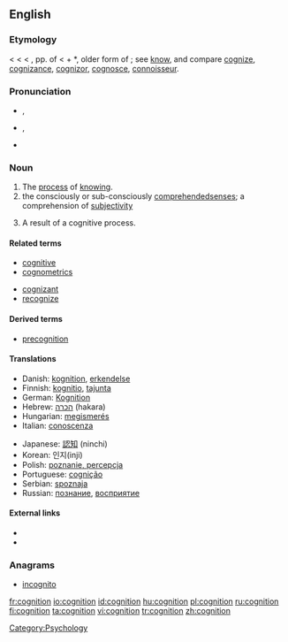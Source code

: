 ==English==

===Etymology===
< {{etyl|enm}} {{term|cognicion}} < {{etyl|la}} {{term|cognitio||knowledge, perception, a judicial examination, trial}} < {{term|cognitus}}, pp. of {{term|cognoscere||to know}} < {{term|co-||together}} + *{{term||gnoscere}}, older form of {{term|noscere||to know}}; see [[know]], and compare [[cognize]], [[cognizance]], [[cognizor]], [[cognosce]], [[connoisseur]].

===Pronunciation===
* {{a|RP}} {{IPA|/kɒgˈnɪʃən/}}, {{SAMPA|/kQg"nIS@n/}}
* {{a|US}} {{IPA|/kɑgˈnɪʃən/}}, {{SAMPA|/kAg"nIs@n/}}
* {{hyphenation|cog|ni|tion}}

===Noun===
{{wikipedia}}
{{en-noun|s|-}}

# The [[process]] of [[know]]ing.
# the consciously or sub-consciously [[comprehended]][[ senses]]; a comprehension of [[subjectivity]]
# {{countable}} A result of a cognitive process.

====Related terms====
{{rel-top|terms related to ''cognition''}}
* [[cognitive]]
* [[cognometrics]]
{{rel-mid}}
* [[cognizant]]
* [[recognize]]
{{rel-bottom}}

====Derived terms====
* [[precognition]]

====Translations====
{{trans-top|process of knowing}}
* Danish: [[kognition]], [[erkendelse]]
* Finnish: [[kognitio]], [[tajunta]]
* German: [[Kognition]] {{f}}
* Hebrew: [[הכרה]] (hakara) {{f}}
* Hungarian: [[megismerés]]
* Italian: [[conoscenza]] {{m}}
{{trans-mid}}
* Japanese: [[認知]] (ninchi)
* Korean: 인지(inji)
* Polish: [[poznanie, percepcja]] {{n}}
* Portuguese: [[cognição]]
* Serbian: [[spoznaja]] {{f}}
* Russian: [[познание]], [[восприятие]]
{{trans-bottom}}

====External links====
* {{R:Webster 1913}}
* {{R:Century 1911}}

===Anagrams===
* [[incognito]]

[[Category:Psychology]]

[[fr:cognition]]
[[io:cognition]]
[[id:cognition]]
[[hu:cognition]]
[[pl:cognition]]
[[ru:cognition]]
[[fi:cognition]]
[[ta:cognition]]
[[vi:cognition]]
[[tr:cognition]]
[[zh:cognition]]
